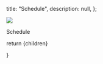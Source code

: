
  title: "Schedule",
  description: null,
};

<Image src={WeekSchedule} />

Schedule

  return <MdxLayout metadata={metadata}>{children}</MdxLayout>


}
